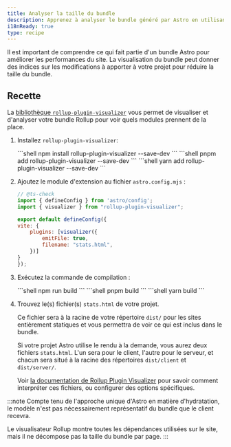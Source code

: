 ```yaml
---
title: Analyser la taille du bundle
description: Apprenez à analyser le bundle généré par Astro en utilisant `rollup-plugin-visualizer`.
i18nReady: true
type: recipe
---
```



Il est important de comprendre ce qui fait partie d'un bundle Astro pour améliorer les performances du site. La visualisation du bundle peut donner des indices sur les modifications à apporter à votre projet pour réduire la taille du bundle.

## Recette

La [bibliothèque `rollup-plugin-visualizer`](https://github.com/btd/rollup-plugin-visualizer) vous permet de visualiser et d'analyser votre bundle Rollup pour voir quels modules prennent de la place.
<Steps>
1. Installez `rollup-plugin-visualizer`:

    <PackageManagerTabs>
        <Fragment slot="npm">
        ```shell
        npm install rollup-plugin-visualizer --save-dev
        ```
        </Fragment>
        <Fragment slot="pnpm">
        ```shell
        pnpm add rollup-plugin-visualizer --save-dev
        ```
        </Fragment>
        <Fragment slot="yarn">
        ```shell
        yarn add rollup-plugin-visualizer --save-dev
        ```
        </Fragment>
    </PackageManagerTabs>

2. Ajoutez le module d'extension au fichier `astro.config.mjs` :

    ```js
    // @ts-check
    import { defineConfig } from 'astro/config';
    import { visualizer } from "rollup-plugin-visualizer";

    export default defineConfig({
    vite: {
        plugins: [visualizer({
            emitFile: true,
            filename: "stats.html",
        })]
    }
    });
    ```
3. Exécutez la commande de compilation :

    <PackageManagerTabs>
        <Fragment slot="npm">
        ```shell
        npm run build
        ```
        </Fragment>
        <Fragment slot="pnpm">
        ```shell
        pnpm build
        ```
        </Fragment>
        <Fragment slot="yarn">
        ```shell
        yarn build
        ```
        </Fragment>
    </PackageManagerTabs>

4. Trouvez le(s) fichier(s) `stats.html` de votre projet.

    Ce fichier sera à la racine de votre répertoire `dist/` pour les sites entièrement statiques et vous permettra de voir ce qui est inclus dans le bundle.
  
    Si votre projet Astro utilise le rendu à la demande, vous aurez deux fichiers `stats.html`. L'un sera pour le client, l'autre pour le serveur, et chacun sera situé à la racine des répertoires `dist/client` et `dist/server/`.
  
    Voir [la documentation de Rollup Plugin Visualizer](https://github.com/btd/rollup-plugin-visualizer#how-to-use-generated-files) pour savoir comment interpréter ces fichiers, ou configurer des options spécifiques.

</Steps>

:::note
Compte tenu de l'approche unique d'Astro en matière d'hydratation, le modèle n'est pas nécessairement représentatif du bundle que le client recevra.

Le visualisateur Rollup montre toutes les dépendances utilisées sur le site, mais il ne décompose pas la taille du bundle par page.
:::
